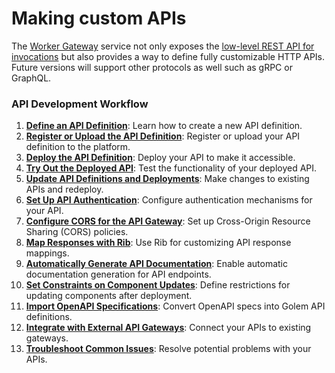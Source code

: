 # Making custom APIs

The [Worker Gateway](/docs/concepts/worker-gateway) service not only exposes the [low-level REST API for invocations](/docs/invoke/http) but also provides a way to define fully customizable HTTP APIs.
Future versions will support other protocols as well such as gRPC or GraphQL.

### API Development Workflow

1. **[Define an API Definition](making-custom-apis/define-api-definition)**: Learn how to create a new API definition.
2. **[Register or Upload the API Definition](making-custom-apis/register-api-definition)**: Register or upload your API definition to the platform.
3. **[Deploy the API Definition](making-custom-apis/deploy-api-definition)**: Deploy your API to make it accessible.
4. **[Try Out the Deployed API](making-custom-apis/try-out-deployed-api)**: Test the functionality of your deployed API.
5. **[Update API Definitions and Deployments](making-custom-apis/update-api-deployment)**: Make changes to existing APIs and redeploy.
6. **[Set Up API Authentication](making-custom-apis/authentication)**: Configure authentication mechanisms for your API.
7. **[Configure CORS for the API Gateway](making-custom-apis/cors)**: Set up Cross-Origin Resource Sharing (CORS) policies.
8. **[Map Responses with Rib](making-custom-apis/rib-in-api-definition)**: Use Rib for customizing API response mappings.
9. **[Automatically Generate API Documentation](making-custom-apis/spec-inference)**: Enable automatic documentation generation for API endpoints.
10. **[Set Constraints on Component Updates](making-custom-apis/component-constraints)**: Define restrictions for updating components after deployment.
11. **[Import OpenAPI Specifications](making-custom-apis/import-openapi-spec)**: Convert OpenAPI specs into Golem API definitions.
12. **[Integrate with External API Gateways](making-custom-apis/external-api-gateways)**: Connect your APIs to existing gateways.
13. **[Troubleshoot Common Issues](making-custom-apis/trouble-shooting)**: Resolve potential problems with your APIs.
